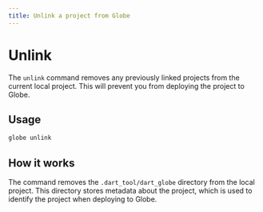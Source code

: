 ```yaml
---
title: Unlink a project from Globe
---
```


# Unlink

The `unlink` command removes any previously linked projects from the current local project. This will prevent you from deploying the project to Globe.

## Usage

```bash
globe unlink
```

## How it works

The command removes the `.dart_tool/dart_globe` directory from the local project. This directory stores metadata about the project, which is used to identify the project when deploying to Globe.
